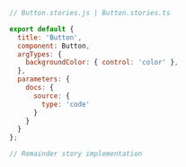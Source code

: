 ```js
// Button.stories.js | Button.stories.ts

export default {
  title: 'Button',
  component: Button,
  argTypes: {
    backgroundColor: { control: 'color' },
  },
  parameters: {
    docs: {
      source: {
        type: 'code'
      }
    }
  }
};

// Remainder story implementation
```